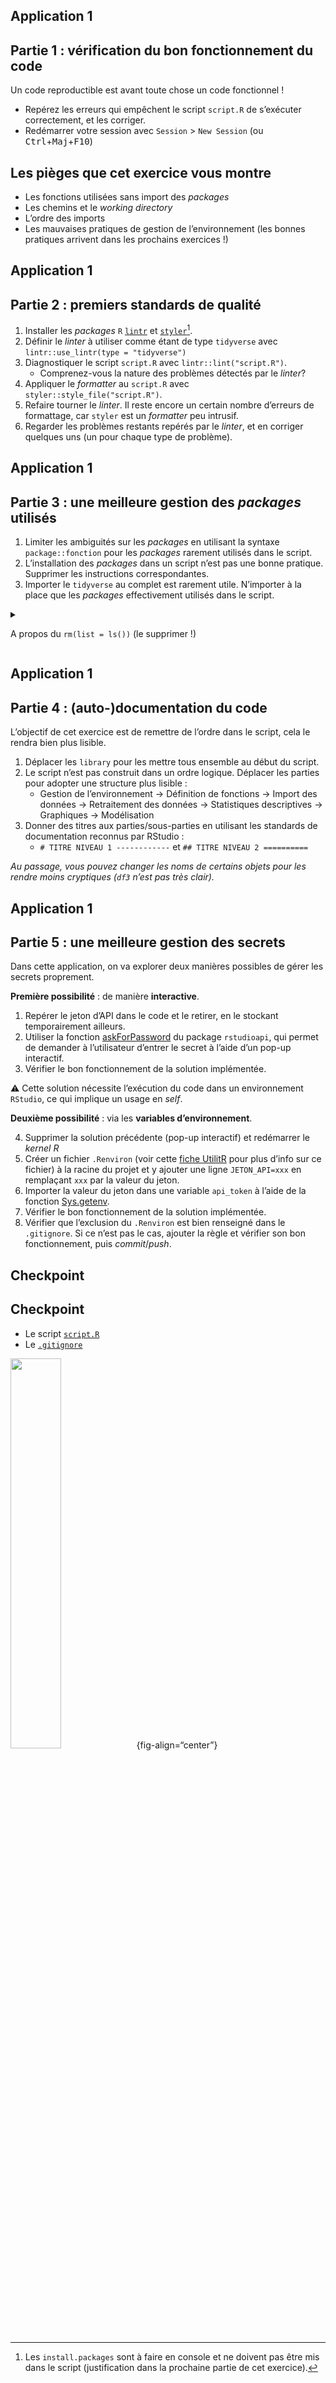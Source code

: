 ## Application 1 {.smaller}

:::{.callout-tip collapse="true" icon=false}
## Partie 1 : vérification du bon fonctionnement du code

Un code reproductible est avant toute chose un code fonctionnel !

* Repérez les erreurs qui empêchent le script `script.R` de s’exécuter correctement, et les corriger.
* Redémarrer votre session avec `Session` > `New Session` (ou <kbd>Ctrl</kbd>+<kbd>Maj</kbd>+<kbd>F10</kbd>)

:::

:::{.callout-important collapse="true"}
## Les pièges que cet exercice vous montre

:::: {.nonincremental}
- Les fonctions utilisées sans import des _packages_
- Les chemins et le _working directory_
- L'ordre des imports
- Les mauvaises pratiques de gestion de l'environnement (les bonnes pratiques arrivent dans les prochains exercices !)
::::

:::


## Application 1 {.smaller}

:::{.callout-tip collapse="true" icon=false}
## Partie 2 : premiers standards de qualité

::: {.nonincremental}
1. Installer les _packages_ `R` [`lintr`](https://github.com/r-lib/lintr) et [`styler`](https://github.com/r-lib/styler)[^install].
2. Définir le _linter_ à utiliser comme étant de type `tidyverse` avec `lintr::use_lintr(type = "tidyverse")`
3. Diagnostiquer le script `script.R` avec `lintr::lint("script.R")`.
    + Comprenez-vous la nature des problèmes détectés par le _linter_?
4. Appliquer le _formatter_ au `script.R` avec `styler::style_file("script.R")`.
5. Refaire tourner le _linter_. Il reste encore un certain nombre d'erreurs de formattage, car `styler` est un _formatter_ peu intrusif.
6. Regarder les problèmes restants repérés par le _linter_, et en corriger quelques uns (un pour chaque type de problème).
:::

:::

[^install]: Les `install.packages` sont à faire en console et ne doivent pas être mis dans le script (justification dans la prochaine partie de cet exercice). 

## Application 1 {.smaller}

:::{.callout-tip collapse="true" icon=false}
## Partie 3 : une meilleure gestion des *packages* utilisés

::: {.nonincremental}
1. Limiter les ambiguités sur les *packages* en utilisant la syntaxe `package::fonction` pour les *packages* rarement utilisés dans le script.
2. L'installation des *packages* dans un script n'est pas une bonne pratique. Supprimer les instructions correspondantes.
3. Importer le `tidyverse` au complet est rarement utile. N'importer à la place que les *packages* effectivement utilisés dans le script.

<details>
<summary>

A propos du `rm(list = ls())` (le supprimer !)

</summary>

Cette commande est une mauvaise pratique. 

On la retrouve encore dans trop de scripts car elle est utilisée pour de mauvaises raisons. Elle ne remets pas à 0 votre environnement: elle supprime juste les données de celui-ci, sans toucher au reste (packages importés, etc.).

Il vaut mieux gérer cela en changeant les options de {{< fa brands r-project >}} puis redémarrer la session {{< fa brands r-project >}} (<kbd>CTRL</kbd>+<kbd>SHIFT</kbd>+<kbd>F10</kbd>)

![](img/rdata-setup.png)


</details>

:::

:::

## Application 1 {.smaller}

:::{.callout-tip collapse="true" icon=false}
## Partie 4 : (auto-)documentation du code

::: {.nonincremental}

L'objectif de cet exercice est de remettre de l'ordre dans le script, cela le rendra bien plus lisible.

1. Déplacer les `library` pour les mettre tous ensemble au début du script.
2. Le script n'est pas construit dans un ordre logique. Déplacer les parties 
pour adopter une structure plus lisible : 
    + Gestion de l'environnement -> Définition de fonctions -> Import des données -> Retraitement des données -> Statistiques descriptives -> Graphiques -> Modélisation
3. Donner des titres aux parties/sous-parties en utilisant les standards de documentation reconnus par RStudio :
    + `# TITRE NIVEAU 1 ------------` et `## TITRE NIVEAU 2 ==========`

_Au passage, vous pouvez changer les noms de certains objets pour les rendre moins cryptiques (`df3` n'est pas très clair)._
:::

:::

## Application 1 {.smaller}

:::{.callout-tip collapse="true" icon=false}
## Partie 5 : une meilleure gestion des [secrets]{.orange}

::: {.nonincremental}
Dans cette application, on va explorer deux manières possibles de gérer les secrets proprement.

**Première possibilité** : de manière **interactive**.

1. Repérer le jeton d'API dans le code et le retirer, en le stockant temporairement ailleurs.
2. Utiliser la fonction [askForPassword](https://rdrr.io/cran/rstudioapi/man/askForPassword.html) du package `rstudioapi`, qui permet de demander à l'utilisateur d'entrer le secret à l'aide d'un pop-up interactif. 
3. Vérifier le bon fonctionnement de la solution implémentée.

⚠️ Cette solution nécessite l'exécution du code dans un environnement `RStudio`, ce qui implique un usage en *self*.

**Deuxième possibilité** : via les **variables d'environnement**.

4. Supprimer la solution précédente (pop-up interactif) et redémarrer le *kernel R*
5. Créer un fichier `.Renviron` (voir cette [fiche UtilitR](https://book.utilitr.org/01_R_Insee/Fiche-personnaliser-R.html#le-fichier-.renviron) pour plus d'info sur ce fichier) à la racine du projet et y ajouter une ligne `JETON_API=xxx` en remplaçant `xxx` par la valeur du jeton. 
6. Importer la valeur du jeton dans une variable `api_token` à l'aide de la fonction [Sys.getenv](https://www.rdocumentation.org/packages/base/versions/3.6.2/topics/Sys.getenv).
7. Vérifier le bon fonctionnement de la solution implémentée.
8. Vérifier que l'exclusion du `.Renviron` est bien renseigné dans le `.gitignore`. Si ce n'est pas le cas, ajouter la règle et vérifier son bon fonctionnement, puis *commit*/*push*.
:::

:::

## Checkpoint

::: {.callout-caution .noincremental}
## Checkpoint

* Le script [`script.R`](https://raw.githubusercontent.com/InseeFrLab/formation-bonnes-pratiques-git-R/refs/heads/main/R/checkpoints/application1/script.R)
* Le [`.gitignore`](https://raw.githubusercontent.com/InseeFrLab/formation-bonnes-pratiques-git-R/refs/heads/main/R/checkpoints/application1/.gitignore)

![](checkpoint.jpg){width="40%"}{fig-align="center"}

:::
